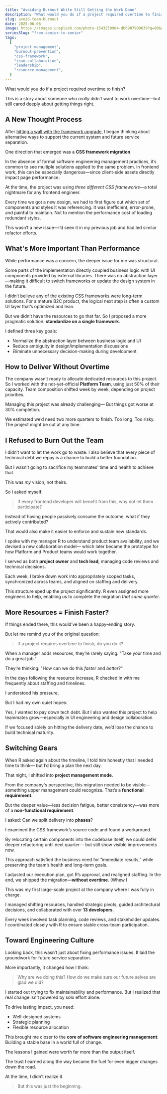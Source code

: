 ```yaml
---
title: "Avoiding Burnout While Still Getting the Work Done"
description: "What would you do if a project required overtime to finish?"
slug: avoid-team-burnout
date: 2025-06-06
image: https://images.unsplash.com/photo-1543250904-db6907909639?q=80&w=2070&auto=format&fit=crop&ixlib=rb-4.1.0&ixid=M3wxMjA3fDB8MHxwaG90by1wYWdlfHx8fGVufDB8fHx8fA%3D%3D
seriesSlug: "from-senior-to-senior"
tags:
  [
    "project-management",
    "burnout-prevention",
    "css-framework",
    "team-collaboration",
    "leadership",
    "resource-management",
  ]
---
```


What would you do if a project required overtime to finish?

This is a story about someone who _really_ didn’t want to work overtime—but still cared deeply about getting things right.

## A New Thought Process

After [hitting a wall with the framework upgrade](/en/posts/turn-frustration-into-team-alignment), I began thinking about alternative ways to support the current system and future service separation.

One direction that emerged was a **CSS framework migration**.

In the absence of formal software engineering management practices, it’s common to see multiple solutions applied to the same problem. In frontend work, this can be especially dangerous—since client-side assets directly impact page performance.

At the time, the project was using _three different CSS frameworks_—a total nightmare for any frontend engineer.

Every time we got a new design, we had to first figure out which set of components and styles it was referencing.
It was inefficient, error-prone, and painful to maintain.
Not to mention the performance cost of loading redundant styles.

This wasn’t a new issue—I’d seen it in my previous job and had led similar refactor efforts.

## What's More Important Than Performance

While performance was a concern, the deeper issue for me was structural.

Some parts of the implementation directly coupled business logic with UI components provided by external libraries.
There was no abstraction layer—making it difficult to switch frameworks or update the design system in the future.

I didn’t believe any of the existing CSS frameworks were long-term solutions.
For a mature B2C product, the logical next step is often a custom UI layer that’s optimized and lean.

But we didn’t have the resources to go that far.
So I proposed a more pragmatic solution: **standardize on a single framework**.

I defined three key goals:

- Normalize the abstraction layer between business logic and UI
- Reduce ambiguity in design/implementation discussions
- Eliminate unnecessary decision-making during development

## How to Deliver Without Overtime

The company wasn’t ready to allocate dedicated resources to this project.
So I worked with the not-yet-official **Platform Team**, using just 50% of their capacity.
Team composition shifted week by week, depending on project priorities.

Managing this project was already challenging—
But things got worse at 30% completion.

We estimated we’d need two more quarters to finish.
Too long.
Too risky.
The project might be cut at any time.

## I Refused to Burn Out the Team

I didn’t want to let the work go to waste.
I also believe that every piece of technical debt we repay is a chance to build a better foundation.

But I wasn’t going to sacrifice my teammates’ time and health to achieve that.

This was _my_ vision, not theirs.

So I asked myself:

> If every frontend developer will benefit from this,
> why not let them participate?

Instead of having people passively consume the outcome,
what if they actively contributed?

That would also make it easier to enforce and sustain new standards.

<Spacer />

I spoke with my manager R to understand product team availability, and we devised a new collaboration model—
which later became the prototype for how Platform and Product teams would work together.

I served as both **project owner** and **tech lead**,
managing code reviews and technical decisions.

Each week, I broke down work into appropriately scoped tasks,
synchronized across teams, and aligned on staffing and delivery.

This structure sped up the project significantly.
R even assigned more engineers to help, enabling us to complete the migration _that same quarter_.

## More Resources = Finish Faster?

If things ended there, this would’ve been a happy-ending story.

But let me remind you of the original question:

> If a project requires overtime to finish, do you do it?

When a manager adds resources, they’re rarely saying:
"Take your time and do a great job."

They’re thinking:
"How can we do this _faster_ and _better_?"

<Spacer />

In the days following the resource increase, R checked in with me frequently about staffing and timelines.

I understood his pressure.

But I had my own quiet hopes:

Yes, I wanted to pay down tech debt.
But I also wanted this project to help teammates grow—especially in UI engineering and design collaboration.

If we focused solely on hitting the delivery date,
we’d lose the chance to build technical maturity.

## Switching Gears

When R asked again about the timeline,
I told him honestly that I needed time to think—
but I’d bring a plan the next day.

That night, I shifted into **project management mode**.

From the company's perspective, this migration needed to be visible—something upper management could recognize.
That’s a **functional requirement**.

But the deeper value—less decision fatigue, better consistency—was more of a **non-functional requirement**.

I asked:
Can we split delivery into **phases**?

<Spacer />

I examined the CSS framework’s source code and found a workaround.

By relocating certain components into the codebase itself,
we could defer deeper refactoring until next quarter—
but still show visible improvements now.

This approach satisfied the business need for “immediate results,”
while preserving the team’s health and long-term goals.

I adjusted our execution plan, got R’s approval, and realigned staffing.
In the end, we shipped the migration—**without overtime**. (Whew.)

<Spacer />

This was my first large-scale project at the company where I was fully in charge.

I managed shifting resources, handled strategic pivots, guided architectural decisions, and collaborated with over **13 developers**.

Every week involved task planning, code reviews, and stakeholder updates.
I coordinated closely with R to ensure stable cross-team participation.

## Toward Engineering Culture

Looking back, this wasn’t just about fixing performance issues.
It laid the groundwork for future service separation.

More importantly, it changed how I think:

> Why are we doing this?
> How do we make sure our future selves are glad we did?

I started out trying to fix maintainability and performance.
But I realized that real change isn’t powered by solo effort alone.

To drive lasting impact, you need:

- Well-designed systems
- Strategic planning
- Flexible resource allocation

<Spacer />

This brought me closer to the **core of software engineering management**:
Building a stable base in a world full of change.

The lessons I gained were worth far more than the output itself.

<Spacer />

The trust I earned along the way became the fuel for even bigger changes down the road.

At the time, I didn’t realize it.

> But this was just the beginning.
